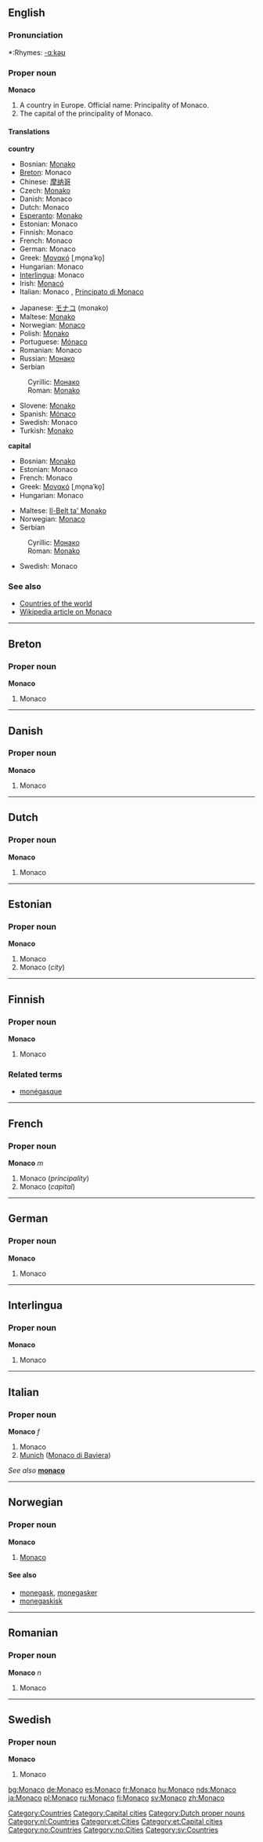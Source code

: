 {{see|monaco|Mónaco}}
==English==

===Pronunciation===
*:Rhymes: [[Rhymes:English:-ɑːkəʊ|-ɑːkəʊ]]

===Proper noun===
'''Monaco'''

#<!--DefA-->A country in Europe. Official name: Principality of Monaco.
#<!--DefB-->The capital of the principality of Monaco.

====Translations====
<!--DefA-->'''country'''
{{top}}
<!--Put translations for languages from A to I here-->
*Bosnian: [[Monako#Bosnian|Monako]] {{m}}
*[[Breton]]: Monaco
*Chinese: [[摩纳哥]]
*Czech: [[Monako]]
*Danish: Monaco
*Dutch: Monaco
*[[Esperanto]]: [[Monako]]
*Estonian: Monaco
*Finnish: Monaco
*French: Monaco {{m}}
*German: Monaco
*Greek: [[Μονακό]] [ˌmo̞naˈko̞] {{n}}
*Hungarian: Monaco
*[[Interlingua]]: Monaco
*Irish: [[Monacó]] {{m}}
*Italian: Monaco {{f}}, [[Principato di Monaco]] {{m}}
{{mid}}
<!--Put translations for languages from J to Z here-->
*Japanese: [[モナコ]] (monako)
*Maltese: [[Monako]]
*Norwegian: [[#Norwegian|Monaco]]
*Polish: [[Monako]]
*Portuguese: [[Mónaco]]
*Romanian: Monaco {{n}}
*Russian: [[Монако]]
*Serbian
:Cyrillic: [[Монако#Serbian|Монако]] {{m}}
:Roman: [[Monako#Serbian|Monako]] {{m}}
*Slovene: [[Monako]] {{m}}
*Spanish: [[Mónaco]]
*Swedish: Monaco
*Turkish: [[Monako]]
{{bottom}}

<!--DefB-->'''capital'''
{{top}}
*Bosnian: [[Monako#Bosnian|Monako]] {{m}}
*Estonian: Monaco
*French: Monaco
*Greek: [[Μονακό]] [ˌmo̞naˈko̞] {{n}}
*Hungarian: Monaco
{{mid}}
*Maltese: [[Il-Belt ta' Monako]]
*Norwegian: [[#Norwegian|Monaco]]
*Serbian
:Cyrillic: [[Монако#Serbian|Монако]] {{m}}
:Roman: [[Monako#Serbian|Monako]] {{m}}
*Swedish: Monaco
{{bottom}}

===See also===
*[[Countries of the world]]
*[[w:Monaco|Wikipedia article on Monaco]]

[[Category:Countries]]
[[Category:Capital cities]]

----

==Breton==
===Proper noun===
'''Monaco'''

#<!--DefA-->Monaco
----
==Danish==
===Proper noun===
'''Monaco'''

#<!--DefA-->Monaco
----
==Dutch==
===Proper noun===
'''Monaco'''

#<!--DefA-->Monaco

[[Category:Dutch proper nouns]]
[[Category:nl:Countries]]

----
==Estonian==
===Proper noun===
'''Monaco'''

# Monaco {{et-country}}
# Monaco (''city'')

[[Category:et:Cities]]
[[Category:et:Capital cities]]
----

==Finnish==
===Proper noun===
'''Monaco'''

#<!--DefA-->Monaco

===Related terms===
*[[monégasque]]
----
==French==
===Proper noun===
'''Monaco''' ''m''

#<!--DefA-->Monaco (''principality'')
#<!--DefB-->Monaco (''capital'')
----
==German==
===Proper noun===
'''Monaco'''

#<!--DefA-->Monaco
----
==Interlingua==
===Proper noun===
'''Monaco'''

#<!--DefA-->Monaco
----
==Italian==
===Proper noun===
'''Monaco''' ''f''

#<!--DefA-->Monaco
#<!--DefC--> [[Munich]] ([[Monaco di Baviera]])

''See also'' '''[[monaco]]'''
----
==Norwegian==
===Proper noun===
[[Category:no:Countries]]
[[Category:no:Cities]]
'''Monaco'''
#[[#English|Monaco]]
====See also====
*[[monegask]], [[monegasker]]
*[[monegaskisk]]
----
==Romanian==
===Proper noun===
'''Monaco''' ''n''

#<!--DefA-->Monaco
----
==Swedish==
===Proper noun===
'''Monaco'''

#<!--DefA-->Monaco

[[Category:sv:Countries]]

[[bg:Monaco]]
[[de:Monaco]]
[[es:Monaco]]
[[fr:Monaco]]
[[hu:Monaco]]
[[nds:Monaco]]
[[ja:Monaco]]
[[pl:Monaco]]
[[ru:Monaco]]
[[fi:Monaco]]
[[sv:Monaco]]
[[zh:Monaco]]